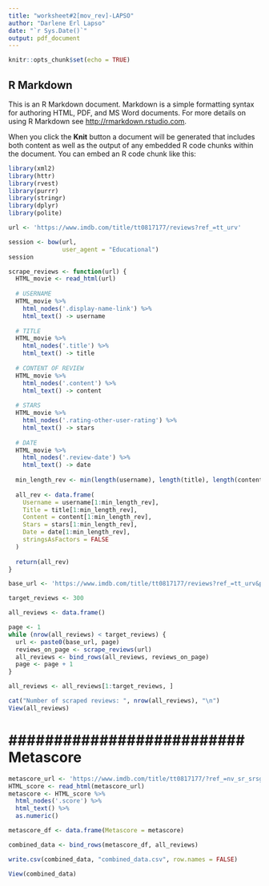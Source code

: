 ```yaml
---
title: "worksheet#2[mov_rev]-LAPSO"
author: "Darlene Erl Lapso"
date: "`r Sys.Date()`"
output: pdf_document
---
```


```r
knitr::opts_chunk$set(echo = TRUE)
```

## R Markdown

This is an R Markdown document. Markdown is a simple formatting syntax for authoring HTML, PDF, and MS Word documents. For more details on using R Markdown see <http://rmarkdown.rstudio.com>.

When you click the **Knit** button a document will be generated that includes both content as well as the output of any embedded R code chunks within the document. You can embed an R code chunk like this:

```r
library(xml2)
library(httr)
library(rvest)
library(purrr)
library(stringr)
library(dplyr)
library(polite)
```

```r
url <- 'https://www.imdb.com/title/tt0817177/reviews?ref_=tt_urv'

```



```r
session <- bow(url,
               user_agent = "Educational")
session

```



```r
scrape_reviews <- function(url) {
  HTML_movie <- read_html(url)
  
  # USERNAME
  HTML_movie %>%
    html_nodes('.display-name-link') %>%
    html_text() -> username
  
  # TITLE
  HTML_movie %>%
    html_nodes('.title') %>%
    html_text() -> title
  
  # CONTENT OF REVIEW
  HTML_movie %>%
    html_nodes('.content') %>%
    html_text() -> content
  
  # STARS
  HTML_movie %>%
    html_nodes('.rating-other-user-rating') %>%
    html_text() -> stars
  
  # DATE
  HTML_movie %>%
    html_nodes('.review-date') %>%
    html_text() -> date
  
  min_length_rev <- min(length(username), length(title), length(content), length(stars), length(date))
  
  all_rev <- data.frame(
    Username = username[1:min_length_rev],
    Title = title[1:min_length_rev],
    Content = content[1:min_length_rev],
    Stars = stars[1:min_length_rev],
    Date = date[1:min_length_rev],
    stringsAsFactors = FALSE
  )
  
  return(all_rev)
}
```


```r
base_url <- 'https://www.imdb.com/title/tt0817177/reviews?ref_=tt_urv&page='
```


```r
target_reviews <- 300
```


```r
all_reviews <- data.frame()
```



```r
page <- 1
while (nrow(all_reviews) < target_reviews) {
  url <- paste0(base_url, page)
  reviews_on_page <- scrape_reviews(url)
  all_reviews <- bind_rows(all_reviews, reviews_on_page)
  page <- page + 1
}
```


```r
all_reviews <- all_reviews[1:target_reviews, ]
```



```r
cat("Number of scraped reviews: ", nrow(all_reviews), "\n")
View(all_reviews)
```



# ########################## Metascore ########################
```r
metascore_url <- 'https://www.imdb.com/title/tt0817177/?ref_=nv_sr_srsg_0_tt_8_nm_0_q_flipped'
HTML_score <- read_html(metascore_url)
metascore <- HTML_score %>%
  html_nodes('.score') %>%
  html_text() %>%
  as.numeric()
```



```r
metascore_df <- data.frame(Metascore = metascore)
```


```r
combined_data <- bind_rows(metascore_df, all_reviews)

```

```r
write.csv(combined_data, "combined_data.csv", row.names = FALSE)
```

```r
View(combined_data)
```
